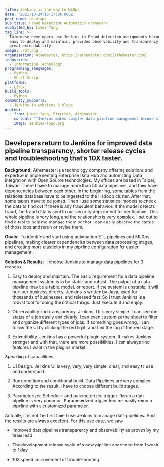 ```yaml
---
title: Jenkins is the way to MLOps
date: '2021-10-29T16:17:26.000Z'
post_name: to-mlops
sub_title: Fraud Detection Automation Framework
submitted_by: Liwei Yang
tag_line: >-
  Taiwanese developers use Jenkins in Fraud detection assignments because it’s
  easy to deploy and maintain, provides observability and transparency, and its
  great extendability.
image: ./at.png
organization: Athemaster, https://athemaster.com/[athemaster.com]
industries:
  - Information Technology
programming_languages:
  - Python
  - Shell Script
platforms:
  - Linux
build_tools:
  - Python
community_supports:
  - Jenkins.io websites & blogs
quotes:
  - from: Liwei Yang, Director, Athemaster
    content: '"Jenkins makes complex data pipeline management become simple."'
    image: Jenkins-logo.png
---
```

## Developers return to Jenkins for improved data pipeline transparency, shorter release cycles and troubleshooting that’s 10X faster.

**Background:** Athemaster is a technology company offering solutions and expertise in implementing Enterprise Data Hub and automating Data integration with Open Source technologies. My offices are based in Taipei, Taiwan. There I have to manage more than 50 data pipelines, and they have dependencies between each other. In the beginning, some tables from the relational database have to be ingested to the Hadoop cluster. After that, some tables have to be joined. Then I use some statistical models to check the data to find out if there is any fraudulent behavior. If the model detects fraud, the fraud data is sent to our security department for verification. This whole pipeline is very long, and the relationship is very complex. I set out to find a tool to help me manage them so that I can easily observe the status of those jobs and rerun or revise them.

**Goals:**  To identify and start using automation ETL pipelines and MLOps pipelines, making clearer dependencies between data processing stages, and creating more elasticity in my pipeline configuration for easier management.

<Testimonal idx="0" />

**Solution & Results:**  I choose Jenkins to manage data pipelines for 3 reasons.

1.  Easy to deploy and maintain. The basic requirement for a data pipeline management system is to be stable and robust. The output of a data pipeline may be a table, model, or report. If the system is unstable, it will hurt our business directly. Jenkins is written by Java, used for thousands of businesses, and released fast. So I trust Jenkins is a robust tool for doing the critical things. Just execute it and enjoy.

2.  Observability and transparency. Jenkins' UI is very simple. I can see the status of a job easily and clearly. I can even customize the sheet to filter and organize different types of jobs. If something goes wrong, I can follow the UI by clicking the red light, and find the log of the red stage.

3.  Extendibility. Jenkins has a powerful plugin system. It makes Jenkins stronger and with that, there are more possibilities. I can always find features I want in the plugins market.

Speaking of capabilities:

1.  UI Design. Jenkins UI is very, very, very simple, clear, and easy to use and understand.

2.  Run condition and conditional build. Data Pipelines are very complex. According to the result, I have to choose different build stages.

3.  Parameterized Scheduler and parameterized trigger. Rerun a data pipeline is very common. Parameterized trigger lets me easily rerun a pipeline with a customized parameter.

Actually, it is not the first time I use Jenkins to manage data pipelines. And the results are always excellent. For this use case, we saw:

-   Improved data pipelines transparency and observability as proven by my team lead

-   The development release cycle of a new pipeline shortened from 1 week to 1 day

-   10X speed improvement of troubleshooting
